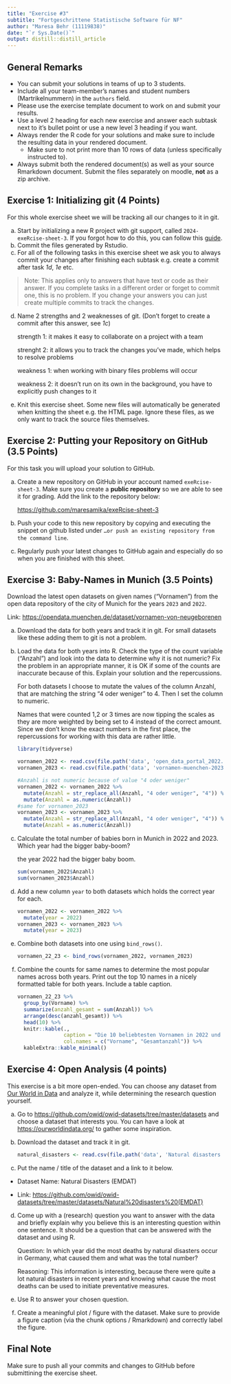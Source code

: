```yaml
---
title: "Exercise #3"
subtitle: "Fortgeschrittene Statistische Software für NF"
author: "Maresa Behr (11119838)"
date: "`r Sys.Date()`"
output: distill::distill_article
---
```


## General Remarks

-   You can submit your solutions in teams of up to 3 students.
-   Include all your team-member's names and student numbers (Martrikelnummern) in the `authors` field.
-   Please use the exercise template document to work on and submit your results.
-   Use a level 2 heading for each new exercise and answer each subtask next to it's bullet point or use a new level 3 heading if you want.
-   Always render the R code for your solutions and make sure to include the resulting data in your rendered document.
    -   Make sure to not print more than 10 rows of data (unless specifically instructed to).
-   Always submit both the rendered document(s) as well as your source Rmarkdown document. Submit the files separately on moodle, **not** as a zip archive.

## Exercise 1: Initializing git (4 Points)

For this whole exercise sheet we will be tracking all our changes to it in git.

a)  Start by initializing a new R project with git support, called `2024-exeRcise-sheet-3`. If you forgot how to do this, you can follow this [guide](https://malikaihle.github.io/Introduction-RStudio-Git-GitHub/rstudio_project.html).
b)  Commit the files generated by Rstudio.
c)  For all of the following tasks in this exercise sheet we ask you to always commit your changes after finishing each subtask e.g. create a commit after task *1d*, *1e* etc.

> Note: This applies only to answers that have text or code as their answer. If you complete tasks in a different order or forget to commit one, this is no problem. If you change your answers you can just create multiple commits to track the changes.

d)  Name 2 strengths and 2 weaknesses of git. (Don't forget to create a commit after this answer, see *1c*)

    strength 1: it makes it easy to collaborate on a project with a team

    strenght 2: it allows you to track the changes you've made, which helps to resolve problems

    weakness 1: when working with binary files problems will occur

    weakness 2: it doesn't run on its own in the background, you have to explicitly push changes to it

e)  Knit this exercise sheet. Some new files will automatically be generated when knitting the sheet e.g. the HTML page. Ignore these files, as we only want to track the source files themselves.

## Exercise 2: Putting your Repository on GitHub (3.5 Points)

For this task you will upload your solution to GitHub.

a)  Create a new repository on GitHub in your account named `exeRcise-sheet-3`. Make sure you create a **public repository** so we are able to see it for grading. Add the link to the repository below:

    <https://github.com/maresamika/exeRcise-sheet-3>

b)  Push your code to this new repository by copying and executing the snippet on github listed under `…or push an existing repository from the command line`.

c)  Regularly push your latest changes to GitHub again and especially do so when you are finished with this sheet.

## Exercise 3: Baby-Names in Munich (3.5 Points)

Download the latest open datasets on given names ("Vornamen") from the open data repository of the city of Munich for the years `2023` and `2022`.

Link: <https://opendata.muenchen.de/dataset/vornamen-von-neugeborenen>

a)  Download the data for both years and track it in git. For small datasets like these adding them to git is not a problem.

b)  Load the data for both years into R. Check the type of the count variable ("Anzahl") and look into the data to determine why it is not numeric? Fix the problem in an appropriate manner, it is OK if some of the counts are inaccurate because of this. Explain your solution and the repercussions.

    For both datasets I choose to mutate the values of the column Anzahl, that are matching the string "4 oder weniger" to 4. Then I set the column to numeric.

    Names that were counted 1,2 or 3 times are now tipping the scales as they are more weighted by being set to 4 instead of the correct amount. Since we don't know the exact numbers in the first place, the repercussions for working with this data are rather little.

    ```r
    library(tidyverse)

    vornamen_2022 <- read.csv(file.path('data', 'open_data_portal_2022.csv'))
    vornamen_2023 <- read.csv(file.path('data', 'vornamen-muenchen-2023.csv'))

    #Anzahl is not numeric because of value "4 oder weniger"
    vornamen_2022 <- vornamen_2022 %>% 
      mutate(Anzahl = str_replace_all(Anzahl, "4 oder weniger", "4")) %>% 
      mutate(Anzahl = as.numeric(Anzahl))
    #same for vornamen_2023
    vornamen_2023 <- vornamen_2023 %>% 
      mutate(Anzahl = str_replace_all(Anzahl, "4 oder weniger", "4")) %>% 
      mutate(Anzahl = as.numeric(Anzahl))


    ```

c)  Calculate the total number of babies born in Munich in 2022 and 2023. Which year had the bigger baby-boom?

    the year 2022 had the bigger baby boom.

    ```r
    sum(vornamen_2022$Anzahl)
    sum(vornamen_2023$Anzahl)
    ```

d)  Add a new column `year` to both datasets which holds the correct year for each.

    ```r
    vornamen_2022 <- vornamen_2022 %>% 
      mutate(year = 2022)
    vornamen_2023 <- vornamen_2023 %>% 
      mutate(year = 2023)
    ```

e)  Combine both datasets into one using `bind_rows()`.

    ```r
    vornamen_22_23 <- bind_rows(vornamen_2022, vornamen_2023)
    ```

f)  Combine the counts for same names to determine the most popular names across both years. Print out the top 10 names in a nicely formatted table for both years. Include a table caption.

    ```r
    vornamen_22_23 %>% 
      group_by(Vorname) %>% 
      summarize(anzahl_gesamt = sum(Anzahl)) %>% 
      arrange(desc(anzahl_gesamt)) %>% 
      head(10) %>% 
      knitr::kable(., 
                   caption = "Die 10 beliebtesten Vornamen in 2022 und 2023" ,
                   col.names = c("Vorname", "Gesamtanzahl")) %>% 
      kableExtra::kable_minimal()
    ```

## Exercise 4: Open Analysis (4 points)

This exercise is a bit more open-ended. You can choose any dataset from [Our World in Data](https://ourworldindata.org/) and analyze it, while determining the research question yourself.

a)  Go to <https://github.com/owid/owid-datasets/tree/master/datasets> and choose a dataset that interests you. You can have a look at <https://ourworldindata.org/> to gather some inspiration.

b)  Download the dataset and track it in git.

    ```r
    natural_disasters <- read.csv(file.path('data', 'Natural disasters (EMDAT).csv'))
    ```

c)  Put the name / title of the dataset and a link to it below.

-   Dataset Name: Natural Disasters (EMDAT)

-   Link: [https://github.com/owid/owid-datasets/tree/master/datasets/Natural%20disasters%20(EMDAT)](https://github.com/owid/owid-datasets/tree/master/datasets/Natural%20disasters%20(EMDAT)){.uri}

d)  Come up with a (research) question you want to answer with the data and briefly explain why you believe this is an interesting question within one sentence. It should be a question that can be answered with the dataset and using R.

    Question: In which year did the most deaths by natural disasters occur in Germany, what caused them and what was the total number?

    Reasoning: This information is interesting, because there were quite a lot natural disasters in recent years and knowing what cause the most deaths can be used to initiate preventative measures.

e)  Use R to answer your chosen question.

f)  Create a meaningful plot / figure with the dataset. Make sure to provide a figure caption (via the chunk options / Rmarkdown) and correctly label the figure.

## Final Note

Make sure to push all your commits and changes to GitHub before submittining the exercise sheet.
